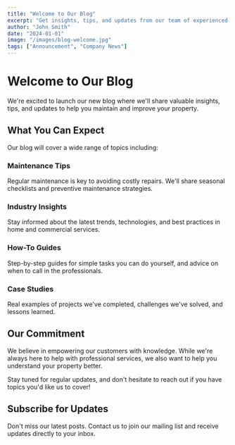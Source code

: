 ```yaml
---
title: "Welcome to Our Blog"
excerpt: "Get insights, tips, and updates from our team of experienced professionals."
author: "John Smith"
date: "2024-01-01"
image: "/images/blog-welcome.jpg"
tags: ["Announcement", "Company News"]
---
```


# Welcome to Our Blog

We're excited to launch our new blog where we'll share valuable insights, tips, and updates to help you maintain and improve your property.

## What You Can Expect

Our blog will cover a wide range of topics including:

### Maintenance Tips
Regular maintenance is key to avoiding costly repairs. We'll share seasonal checklists and preventive maintenance strategies.

### Industry Insights
Stay informed about the latest trends, technologies, and best practices in home and commercial services.

### How-To Guides
Step-by-step guides for simple tasks you can do yourself, and advice on when to call in the professionals.

### Case Studies
Real examples of projects we've completed, challenges we've solved, and lessons learned.

## Our Commitment

We believe in empowering our customers with knowledge. While we're always here to help with professional services, we also want to help you understand your property better.

Stay tuned for regular updates, and don't hesitate to reach out if you have topics you'd like us to cover!

## Subscribe for Updates

Don't miss our latest posts. Contact us to join our mailing list and receive updates directly to your inbox.
